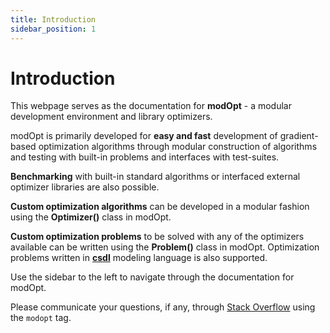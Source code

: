```yaml
---
title: Introduction
sidebar_position: 1
---
```


# Introduction
This webpage serves as the documentation for **modOpt** - a modular development environment and library optimizers.

modOpt is primarily developed for **easy and fast** development of gradient-based optimization algorithms through modular construction of algorithms
and testing with built-in problems and interfaces with test-suites.

**Benchmarking** with built-in standard algorithms or interfaced external optimizer libraries are also possible.

**Custom optimization algorithms** can be developed in a modular fashion using the **Optimizer()** class in modOpt.

**Custom optimization problems** to be solved with any of the optimizers available can be written using the **Problem()** class in modOpt.
Optimization problems written in **[csdl](https://lsdolab.github.io/csdl/)** modeling language is also supported.

Use the sidebar to the left to navigate through the documentation for modOpt.

Please communicate your questions, if any, through
[Stack Overflow](https://stackoverflow.com) using the `modopt` tag.